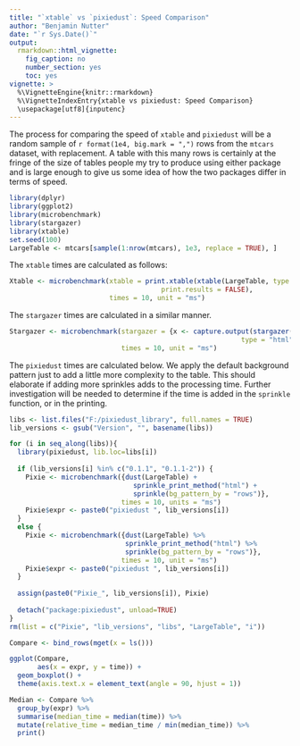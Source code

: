 ```yaml
---
title: "`xtable` vs `pixiedust`: Speed Comparison"
author: "Benjamin Nutter"
date: "`r Sys.Date()`"
output:
  rmarkdown::html_vignette:
    fig_caption: no
    number_section: yes
    toc: yes
vignette: >
  %\VignetteEngine{knitr::rmarkdown}
  %\VignetteIndexEntry{xtable vs pixiedust: Speed Comparison}
  \usepackage[utf8]{inputenc}
---
```


The process for comparing the speed of `xtable` and `pixiedust` will be a random sample of `r format(1e4, big.mark = ",")` rows from the `mtcars` dataset, with replacement.  A table with this many rows is certainly at the fringe of the size of tables people my try to produce using either package and is large enough to give us some idea of how the two packages differ in terms of speed.

```r
library(dplyr)
library(ggplot2)
library(microbenchmark)
library(stargazer)
library(xtable)
set.seed(100)
LargeTable <- mtcars[sample(1:nrow(mtcars), 1e3, replace = TRUE), ]
```

The `xtable` times are calculated as follows:

```r
Xtable <- microbenchmark(xtable = print.xtable(xtable(LargeTable, type = "html"), type = "html",
                                      print.results = FALSE),
                         times = 10, unit = "ms")
```

The `stargazer` times are calculated in a similar manner.

```r
Stargazer <- microbenchmark(stargazer = {x <- capture.output(stargazer(LargeTable, 
                                                          type = "html", summary = FALSE))},
                            times = 10, unit = "ms")
```

The `pixiedust` times are calculated below.  We apply the default background pattern just to add a little more complexity to the table.  This should elaborate if adding more sprinkles adds to the processing time.  Further investigation will be needed to determine if the time is added in the `sprinkle` function, or in the printing.

```r
libs <- list.files("F:/pixiedust_library", full.names = TRUE)
lib_versions <- gsub("Version", "", basename(libs))

for (i in seq_along(libs)){
  library(pixiedust, lib.loc=libs[i])
  
  if (lib_versions[i] %in% c("0.1.1", "0.1.1-2")) {
    Pixie <- microbenchmark({dust(LargeTable) + 
                               sprinkle_print_method("html") + 
                               sprinkle(bg_pattern_by = "rows")},
                            times = 10, units = "ms")
    Pixie$expr <- paste0("pixiedust ", lib_versions[i])
  }
  else {
    Pixie <- microbenchmark({dust(LargeTable) %>% 
                             sprinkle_print_method("html") %>%
                             sprinkle(bg_pattern_by = "rows")},
                            times = 10, unit = "ms")
    Pixie$expr <- paste0("pixiedust ", lib_versions[i])
  }
  
  assign(paste0("Pixie_", lib_versions[i]), Pixie)
  
  detach("package:pixiedust", unload=TRUE)
}
rm(list = c("Pixie", "lib_versions", "libs", "LargeTable", "i"))
```

```r
Compare <- bind_rows(mget(x = ls()))

ggplot(Compare,
       aes(x = expr, y = time)) + 
  geom_boxplot() + 
  theme(axis.text.x = element_text(angle = 90, hjust = 1))

Median <- Compare %>%
  group_by(expr) %>%
  summarise(median_time = median(time)) %>%
  mutate(relative_time = median_time / min(median_time)) %>%
  print()
```
